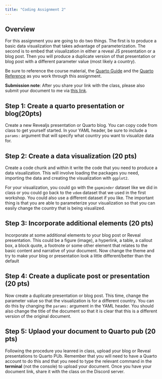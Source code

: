 ```yaml
---
title: "Coding Assignment 2"
---
```



## Overview

For this assignment you are going to do two things. The first is to produce a basic data visualization that takes advantage of parameterization. The second is to embed that visualization in either a reveal JS presentation or a blog post. Then you will produce a duplicate version of that presentation or blog post with a different parameter value (most likely a country).

Be sure to reference the course material, the [Quarto Guide](https://quarto.org/docs/guide/) and the [Quarto Reference](https://quarto.org/docs/reference/) as you work through this assignment.

**Submission note**: After you share your link with the class, please also submit your document to me via [this link]().

## Step 1: Create a quarto presentation or blog(20pts)

Create a new Revealjs presentation or Quarto blog. You can copy code from class to get yourself started. In your YAML header, be sure to include a `params:` argument that will specify what country you want to visualize data for.

## Step 2: Create a data visualization (20 pts)

Create a code chunk and within it write the code that you need to produce a data visualization. This will involve loading the packages you need, importing the data and creating the visualization with `ggplot2`. 

For your visualization, you could go with the `gapminder` dataset like we did in class or you could go back to the `vdem` dataset that we used in the first workshop. You could also use a different dataset if you like. The important thing is that you are able to parameterize your visualization so that you can easily change the country that is being visualized.

## Step 3: Incorporate additional elements (20 pts)

Incorporate at some additional elements to your blog post or Reveal presentation. This could be a figure (image), a hyperlink, a table, a callout box, a block quote, a footnote or some other element that relates to the basic content and narrative of your document. Now change the theme and try to make your blog or presentation look a little different/better than the default

## Step 4: Create a duplicate post or presentation (20 pts)

Now create a duplicate presentation or blog post. This time, change the parameter value so that the visualization is for a different country. You can do this by changing the `params:` argument in the YAML header. You should also change the title of the document so that it is clear that this is a different version of the original document.

## Step 5: Uplaod your document to Quarto pub (20 pts)

Following the procedure you leanred in class, upload your blog or Reveal presentations to Quarto PUb. Remember that you will need to have a Quarto account to do this and that you need to type the relevant command in the **terminal** (not the console) to upload your document. Once you have your document link, share it with the class on the Discord server.


